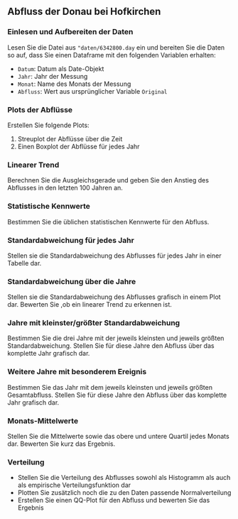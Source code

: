 ## Abfluss der Donau bei Hofkirchen

### Einlesen und Aufbereiten der Daten

Lesen Sie die Datei aus `"daten/6342800.day` ein und bereiten Sie die Daten so auf, dass Sie einen Dataframe mit den folgenden Variablen erhalten:

- `Datum`: Datum als Date-Objekt
- `Jahr`: Jahr der Messung
- `Monat`: Name des Monats der Messung
- `Abfluss`: Wert aus ursprünglicher Variable `Original`

### Plots der Abflüsse

Erstellen Sie folgende Plots:

1. Streuplot der Abflüsse über die Zeit
1. Einen Boxplot der Abflüsse für jedes Jahr

### Linearer Trend

Berechnen Sie die Ausgleichsgerade und geben Sie den Anstieg des Abflusses in den letzten 100 Jahren an.

### Statistische Kennwerte

Bestimmen Sie die üblichen statistischen Kennwerte für den Abfluss.

### Standardabweichung für jedes Jahr

Stellen sie die Standardabweichung des Abflusses für jedes Jahr in einer Tabelle dar.

### Standardabweichung über die Jahre

Stellen sie die Standardabweichung des Abflusses grafisch in einem Plot dar. Bewerten Sie ,ob ein linearer Trend zu erkennen ist.

### Jahre mit kleinster/größter Standardabweichung

Bestimmen Sie die drei Jahre mit der jeweils kleinsten und jeweils größten Standardabweichung. Stellen Sie für diese Jahre den Abfluss über das komplette Jahr grafisch dar.

### Weitere Jahre mit besonderem Ereignis

Bestimmen Sie das Jahr mit dem jeweils kleinsten und jeweils größten Gesamtabfluss. Stellen Sie für diese Jahre den Abfluss über das komplette Jahr grafisch dar.

### Monats-Mittelwerte

Stellen Sie die Mittelwerte sowie das obere und untere Quartil jedes Monats dar. Bewerten Sie kurz das Ergebnis.

### Verteilung

- Stellen Sie die Verteilung des Abflusses sowohl als Histogramm als auch als empirische Verteilungsfunktion dar
- Plotten Sie zusätzlich noch die zu den Daten passende Normalverteilung
- Erstellen Sie einen QQ-Plot für den Abfluss und bewerten Sie das Ergebnis